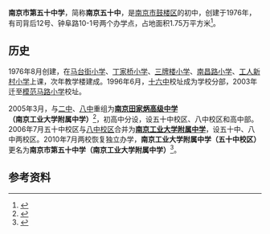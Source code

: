 {{Coord|32.075543|118.772317|source:GoogleMaps|display=title}}
{{Infobox Highschool
|校徽=[[File:Nanjing_No.50_Middle_School.jpg|220px]]
|中学名称 = 南京市第五十中学
|EnglishName = Nanjing No.50 Middile School
|所在地 = {{PRC}}[[江苏省|江苏省]][[南京市|南京市]]
|现任校长=李宁贵
|建立时间=1976年
|校训=慎思笃行
|校风=
|教风=
|学风=
|校园= [[南京市|南京市]][[鼓楼区_(南京市)|鼓楼区]]
|学校类型=公立
|学生数量=
|教员数量=164
|校园面积=13123平方米
|网站=http://www.nj50z.cn/
}}
'''南京市第五十中学'''，简称'''南京五十中'''，是[[南京市|南京市]][[鼓楼区_(南京市)|鼓楼区]]的初中，创建于1976年，有司背后12号、钟阜路10-1号两个办学点，占地面积1.75万平方米<ref>{{Cite book|url=http://kns.cnki.net/KCMS/detail/detail.aspx?dbcode=CYFD&dbname=CYFD&filename=N2014050138000818&uid=WEEvREcwSlJHSldRa1FhdkJkcGkxU29qYm42ZFVubElWRGZJSjRrSWdtVT0=$9A4hF_YAuvQ5obgVAqNKPCYcEjKensW4ggI8Fm4gTkoUKaID8j8gFw!!&v=MjQ3MzVvRmlIblVyL0FKVmtXYWc9PUsxKzdIN2U0RzlITnJJZEZaT3NIRFhSV3ZHTVNtRXQ5U1hubHBCVXdDTFBsUmRXZForZA==|author=南京市鼓楼区地方志编委会办公室|title=鼓楼年鉴2013|isbn=978-7-5144-1053-2 }}</ref>{{rp|207}}。
==历史==
1976年8月创建，在[[南京市马台街小学|马台街小学]]、[[南京市丁家桥小学|丁家桥小学]]、[[南京市三牌楼小学|三牌楼小学]]、[[南京市南昌路小学|南昌路小学]]、[[南京市工人新村小学|工人新村小学]]上课，次年教学楼建成。1996年6月，[[南京市第十六中学|十六中]]校址成为学校分部，2003年迁至[[南京市模范马路小学|模范马路小学]]校址。

2005年3月，与[[南京市第二中学|二中]]、[[南京市第八中学|八中]]重组为'''[[南京田家炳高级中学|南京田家炳高级中学]]（南京工业大学附属中学）'''<ref>{{Cite web|url=http://learning.sohu.com/20050512/n225539041.shtml|title=南京城东北中学教育“航母”起航-搜狐教育频道|accessdate=2017-08-30|work=learning.sohu.com|archive-date=2017-08-30|archive-url=https://web.archive.org/web/20170830192407/http://learning.sohu.com/20050512/n225539041.shtml|dead-url=no}}</ref>，初高中分设，设五十中校区、八中校区和高中部。2006年7月五十中校区与[[南京市第八中学|八中校区]]合并为'''[[南京工业大学附属中学|南京工业大学附属中学]]'''，设五十中、八中两校区。2010年7月两校恢复独立办学，'''南京工业大学附属中学（五十中校区）'''更名为'''南京市第五十中学（南京工业大学附属中学）'''<ref>{{Cite book|url=http://kns.cnki.net/KCMS/detail/detail.aspx?dbcode=CYFD&dbname=CYFD&filename=N2012020017000754&uid=WEEvREcwSlJHSldRa1FhdkJkcGkxU29qYm42ZFVubElWRGZJSjRrSWdtVT0=$9A4hF_YAuvQ5obgVAqNKPCYcEjKensW4ggI8Fm4gTkoUKaID8j8gFw!!&v=MjUyNzcrZG9GaUhuVXJ6SklWMFJhZz09SzErN0g3RzRITkhNcm9oRlpPc0lDWGhXdkdNU21FdDlTWG5scEJVd0NMUGxSZFdkWg==|date=2011|publisher=方志出版社|isbn=9787514402278|language=zh|title=鼓楼年鉴: 2011}}</ref>{{rp|200}}。
==参考资料==
{{reflist}}
{{南京中等学校}}